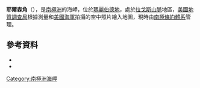 {{coord|86|38|S|148|32|W|source:GNIS|display=title}}

'''耶爾森角'''（{{lang-en|Gjertsen Promontory}}），是[[南極洲|南極洲]]的海岬，位於[[瑪麗伯德地|瑪麗伯德地]]，處於[[拉戈斯山脈|拉戈斯山脈]]地區，[[美國地質調查局|美國地質調查局]]根據測量和[[美國海軍|美國海軍]]拍攝的空中照片繪入地圖，現時由[[南極條約體系|南極條約體系]]管理。

==參考資料==
*{{cite gnis | type = antarid | id = 5716| name = Gjertsen Promontory | accessdate = 2012-04-24}}
*{{usgs-gazetteer|id=5716}}

{{Antarctica-geo-stub}}
[[Category:南極洲海岬|Category:南極洲海岬]]